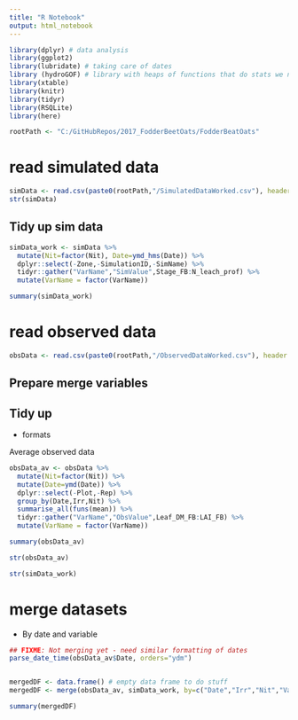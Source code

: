 ```yaml
---
title: "R Notebook"
output: html_notebook
---
```


```r
library(dplyr) # data analysis
library(ggplot2)
library(lubridate) # taking care of dates
library (hydroGOF) # library with heaps of functions that do stats we need
library(xtable)
library(knitr)
library(tidyr)
library(RSQLite)
library(here)
```

```r
rootPath <- "C:/GitHubRepos/2017_FodderBeetOats/FodderBeatOats"
```




# read simulated data
```r
simData <- read.csv(paste0(rootPath,"/SimulatedDataWorked.csv"), header = TRUE)
str(simData)
```

## Tidy up sim data

```r
simData_work <- simData %>%
  mutate(Nit=factor(Nit), Date=ymd_hms(Date)) %>%
  dplyr::select(-Zone,-SimulationID,-SimName) %>%
  tidyr::gather("VarName","SimValue",Stage_FB:N_leach_prof) %>%
  mutate(VarName = factor(VarName))

summary(simData_work)
```

# read observed data
```r
obsData <- read.csv(paste0(rootPath,"/ObservedDataWorked.csv"), header = TRUE)

```

## Prepare merge variables

## Tidy up

- formats



Average observed data
```r


obsData_av <- obsData %>%
  mutate(Nit=factor(Nit)) %>%
  mutate(Date=ymd(Date)) %>%
  dplyr::select(-Plot,-Rep) %>%
  group_by(Date,Irr,Nit) %>%
  summarise_all(funs(mean)) %>%
  tidyr::gather("VarName","ObsValue",Leaf_DM_FB:LAI_FB) %>%
  mutate(VarName = factor(VarName))

summary(obsData_av)
```

```r
str(obsData_av)
```
```r
str(simData_work)
```


# merge datasets

- By date and variable
```r
## FIXME: Not merging yet - need similar formatting of dates
parse_date_time(obsData_av$Date, orders="ydm")


mergedDF <- data.frame() # empty data frame to do stuff
mergedDF <- merge(obsData_av, simData_work, by=c("Date","Irr","Nit","VarName"))

summary(mergedDF)
```

